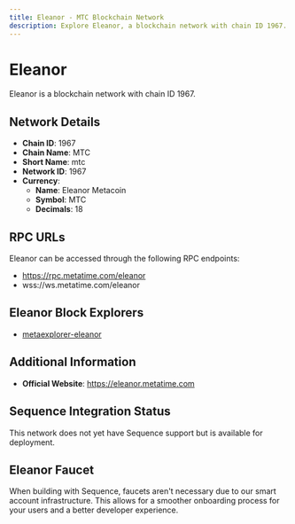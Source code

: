 ```yaml
--- 
title: Eleanor - MTC Blockchain Network
description: Explore Eleanor, a blockchain network with chain ID 1967. Learn about its native currency, Eleanor Metacoin, and how to interact with the network.
---
```


# Eleanor

Eleanor is a blockchain network with chain ID 1967.

## Network Details

- **Chain ID**: 1967
- **Chain Name**: MTC
- **Short Name**: mtc
- **Network ID**: 1967
- **Currency**: 
  - **Name**: Eleanor Metacoin
  - **Symbol**: MTC
  - **Decimals**: 18

## RPC URLs

Eleanor can be accessed through the following RPC endpoints:

- https://rpc.metatime.com/eleanor
- wss://ws.metatime.com/eleanor

## Eleanor Block Explorers

- [metaexplorer-eleanor](https://explorer.metatime.com/eleanor)

## Additional Information

- **Official Website**: https://eleanor.metatime.com

## Sequence Integration Status

This network does not yet have Sequence support but is available for deployment.

## Eleanor Faucet

When building with Sequence, faucets aren't necessary due to our smart account infrastructure. This allows for a smoother onboarding process for your users and a better developer experience.
